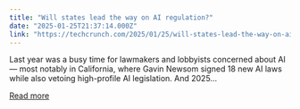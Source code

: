 ```yaml
---
title: "Will states lead the way on AI regulation?"
date: "2025-01-25T21:37:14.000Z"
link: "https://techcrunch.com/2025/01/25/will-states-lead-the-way-on-ai-regulation/"
---
```


Last year was a busy time for lawmakers and lobbyists concerned about AI — most notably in California, where Gavin Newsom signed 18 new AI laws while also vetoing high-profile AI legislation. And 2025...

[Read more](https://techcrunch.com/2025/01/25/will-states-lead-the-way-on-ai-regulation/)
